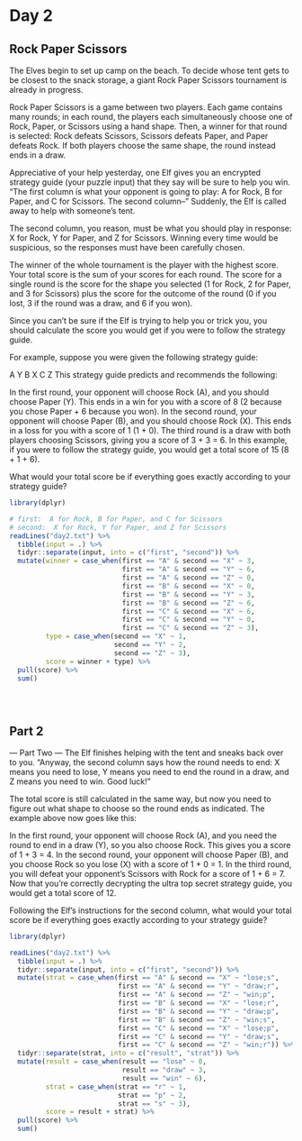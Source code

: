 
# Day 2

## Rock Paper Scissors

The Elves begin to set up camp on the beach. To decide whose tent gets to be closest to the snack storage, a giant Rock Paper Scissors tournament is already in progress.

Rock Paper Scissors is a game between two players. Each game contains many rounds; in each round, the players each simultaneously choose one of Rock, Paper, or Scissors using a hand shape. Then, a winner for that round is selected: Rock defeats Scissors, Scissors defeats Paper, and Paper defeats Rock. If both players choose the same shape, the round instead ends in a draw.

Appreciative of your help yesterday, one Elf gives you an encrypted strategy guide (your puzzle input) that they say will be sure to help you win. "The first column is what your opponent is going to play: A for Rock, B for Paper, and C for Scissors. The second column--" Suddenly, the Elf is called away to help with someone's tent.

The second column, you reason, must be what you should play in response: X for Rock, Y for Paper, and Z for Scissors. Winning every time would be suspicious, so the responses must have been carefully chosen.

The winner of the whole tournament is the player with the highest score. Your total score is the sum of your scores for each round. The score for a single round is the score for the shape you selected (1 for Rock, 2 for Paper, and 3 for Scissors) plus the score for the outcome of the round (0 if you lost, 3 if the round was a draw, and 6 if you won).

Since you can't be sure if the Elf is trying to help you or trick you, you should calculate the score you would get if you were to follow the strategy guide.

For example, suppose you were given the following strategy guide:

A Y
B X
C Z
This strategy guide predicts and recommends the following:

In the first round, your opponent will choose Rock (A), and you should choose Paper (Y). This ends in a win for you with a score of 8 (2 because you chose Paper + 6 because you won).
In the second round, your opponent will choose Paper (B), and you should choose Rock (X). This ends in a loss for you with a score of 1 (1 + 0).
The third round is a draw with both players choosing Scissors, giving you a score of 3 + 3 = 6.
In this example, if you were to follow the strategy guide, you would get a total score of 15 (8 + 1 + 6).

What would your total score be if everything goes exactly according to your strategy guide?

```r
library(dplyr)

# first:  A for Rock, B for Paper, and C for Scissors
# second:  X for Rock, Y for Paper, and Z for Scissors
readLines("day2.txt") %>% 
  tibble(input = .) %>% 
  tidyr::separate(input, into = c("first", "second")) %>% 
  mutate(winner = case_when(first == "A" & second == "X" ~ 3,
                            first == "A" & second == "Y" ~ 6,
                            first == "A" & second == "Z" ~ 0,
                            first == "B" & second == "X" ~ 0,
                            first == "B" & second == "Y" ~ 3,
                            first == "B" & second == "Z" ~ 6,
                            first == "C" & second == "X" ~ 6,
                            first == "C" & second == "Y" ~ 0,
                            first == "C" & second == "Z" ~ 3),
         type = case_when(second == "X" ~ 1,
                          second == "Y" ~ 2,
                          second == "Z" ~ 3),
         score = winner + type) %>%
  pull(score) %>% 
  sum()
  
  



```


## Part 2

--- Part Two ---
The Elf finishes helping with the tent and sneaks back over to you. "Anyway, the second column says how the round needs to end: X means you need to lose, Y means you need to end the round in a draw, and Z means you need to win. Good luck!"

The total score is still calculated in the same way, but now you need to figure out what shape to choose so the round ends as indicated. The example above now goes like this:

In the first round, your opponent will choose Rock (A), and you need the round to end in a draw (Y), so you also choose Rock. This gives you a score of 1 + 3 = 4.
In the second round, your opponent will choose Paper (B), and you choose Rock so you lose (X) with a score of 1 + 0 = 1.
In the third round, you will defeat your opponent's Scissors with Rock for a score of 1 + 6 = 7.
Now that you're correctly decrypting the ultra top secret strategy guide, you would get a total score of 12.

Following the Elf's instructions for the second column, what would your total score be if everything goes exactly according to your strategy guide?

```r
library(dplyr)

readLines("day2.txt") %>% 
  tibble(input = .) %>% 
  tidyr::separate(input, into = c("first", "second")) %>%
  mutate(strat = case_when(first == "A" & second == "X" ~ "lose;s",
                           first == "A" & second == "Y" ~ "draw;r",
                           first == "A" & second == "Z" ~ "win;p",
                           first == "B" & second == "X" ~ "lose;r",
                           first == "B" & second == "Y" ~ "draw;p",
                           first == "B" & second == "Z" ~ "win;s",
                           first == "C" & second == "X" ~ "lose;p",
                           first == "C" & second == "Y" ~ "draw;s",
                           first == "C" & second == "Z" ~ "win;r")) %>% 
  tidyr::separate(strat, into = c("result", "strat")) %>% 
  mutate(result = case_when(result == "lose" ~ 0,
                            result == "draw" ~ 3,
                            result == "win" ~ 6),
         strat = case_when(strat == "r" ~ 1,
                           strat == "p" ~ 2,
                           strat == "s" ~ 3),
         score = result + strat) %>% 
  pull(score) %>% 
  sum()
  
  



```